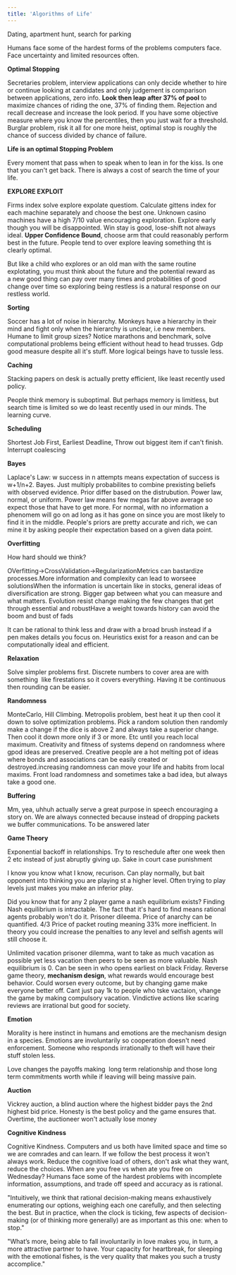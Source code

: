 ```yaml
---
title: 'Algorithms of Life'
---
```


Dating, apartment hunt, search for parking

Humans face some of the hardest forms of the problems computers face. Face uncertainty and limited resources often.

**Optimal Stopping**

Secretaries problem, interview applications can only decide whether to hire or continue looking at candidates and only judgement is comparison between applications, zero info. **Look then leap after 37% of pool** to maximize chances of riding the one, 37% of finding them. Rejection and recall decrease and increase the look period. If you have some objective measure where you know the percentiles, then you just wait for a threshold. Burglar problem, risk it all for one more heist, optimal stop is roughly the chance of success divided by chance of failure.

**Life is an optimal Stopping Problem**

Every moment that pass when to speak when to lean in for the kiss. Is one that you can't get back. There is always a cost of search the time of your life.

**EXPLORE EXPLOIT**

Firms index solve explore expolate questiom. Calculate gittens index for each machine separately and choose the best one. Unknown casino machines have a high 7/10 value encouraging exploration. Explore early though you will be disappointed. Win stay is good, lose-shift not always ideal. **Upper Confidence Bound**, choose arm that could reasonably perform best in the future. People tend to over explore leaving something tht is clearly optimal.

But like a child who explores or an old man with the same routine explotating, you must think about the future and the potential reward as a new good thing can pay over many times and probabilities of good change over time so exploring being restless is a natural response on our restless world.

**Sorting**

Soccer has a lot of noise in hierarchy. Monkeys have a hierarchy in their mind and fight only when the hierarchy is unclear, i.e new members. Humane to limit group sizes? Notice marathons and benchmark, solve computational problems being efficient without head to head trusses. Gdp good measure despite all it's stuff. More logical beings have to tussle less.

**Caching**

Stacking papers on desk is actually pretty efficient, like least recently used policy.

People think memory is suboptimal. But perhaps memory is limitless, but search time is limited so we do least recently used in our minds. The learning curve.

**Scheduling**

Shortest Job First, Earliest Deadline, Throw out biggest item if can't finish. Interrupt coalescing

**Bayes**

Laplace's Law: w success in n attempts means expectation of success is w+1/n+2. Bayes. Just multiply probabilites to combine prexisting beliefs with observed evidence. Prior differ based on the distrubution. Power law, normal, or uniform. Power law means few megas far above average so expect those that have to get more. For normal, with no information a phenomem will go on ad long as it has gone on since you are most likely to find it in the middle. People's priors are pretty accurate and rich, we can mine it by asking people their expectation based on a given data point.

**Overfitting**

How hard should we think?

OVerfitting->CrossValidation->RegularizationMetrics can bastardize processes.More information and complexity can lead to worseee solutionsWhen the information is uncertain like in stocks, general ideas of diversification are strong. Bigger gap between what you can measure and what matters. Evolution resist change making the few changes that get through essential and robustHave a weight towards history can avoid the boom and bust of fads

It can be rational to think less and draw with a broad brush instead if a pen makes details you focus on. Heuristics exist for a reason and can be computationally ideal and efficient.

**Relaxation**

Solve simpler problems first. Discrete numbers to cover area are with something  like firestations so it covers everything. Having it be continuous then rounding can be easier.

**Randomness**

MonteCarlo, Hill Climbing. Metropolis problem, best heat it up then cool it down to solve optimization problems. Pick a random solution then randomly make a change if the dice is above 2 and always take a superior change. Then cool it down more only if 3 or more. Etc until you reach local maximum. Creativity and fitness of systems depend on randomness where gpod ideas are preserved. Creative people are a hot melting pot of ideas where bonds and associations can be easily created or destroyed.increasing randomness can move your life and habits from local maxims. Front load randomness and sometimes take a bad idea, but always take a good one.

**Buffering**

Mm, yea, uhhuh actually serve a great purpose in speech encouraging a story on. We are always connected because instead of dropping packets we buffer communications. To be answered later

**Game Theory**

Exponential backoff in relationships. Try to reschedule after one week then 2 etc instead of just abruptly giving up. Sake in court case punishment

I know you know what I know, recurison. Can play normally, but bait opponent into thinking you are playing st a higher level. Often trying to play levels just makes you make an inferior play.

Did you know that for any 2 player game a nash equilibrium exists? Finding Nash equilibrium is intractable. The fact that it's hard to find means rational agents probably won't do it. Prisoner dileema. Price of anarchy can be quantified. 4/3 Price of packet routing meaning 33% more inefficient. In theory you could increase the penalties to any level and selfish agents will still choose it.

Unlimited vacation prisoner dilemma, want to take as much vacation as possible yet less vacation then peers to be seen as more valuable. Nash equilibrium is 0. Can be seen in who opens earliest on black Friday. Reverse game theory, **mechanism design**, what rewards would encourage best behavior. Could worsen every outcome, but by changing game make everyone better off. Cant just pay 1k to people who tske vactaion, vhange the game by making compulsory vacation. Vindictive actions like scaring reviews are irrational but good for society.

**Emotion**

Morality is here instinct in humans and emotions are the mechanism design in a species. Emotions are involuntarily so cooperation doesn't need enforcement. Someone who responds irrationally to theft will have their stuff stolen less.

Love changes the payoffs making  long term relationship and those long term commitments worth while if leaving will being massive pain.

**Auction**

Vickrey auction, a blind auction where the highest bidder pays the 2nd highest bid price. Honesty is the best policy and the game ensures that. Overtime, the auctioneer won't actually lose money

**Cognitive Kindness**

Cognitive Kindness. Computers and us both have limited space and time so we are comrades and can learn. If we follow the best process it won't always work. Reduce the cognitive load of others, don't ask what they want, reduce the choices. When are you free vs when ate you free on Wednesday? Humans face some of the hardest problems with incomplete information, assumptions, and trade off speed and accuracy as is rational.

"Intuitively, we think that rational decision-making means exhaustively enumerating our options, weighing each one carefully, and then selecting the best. But in practice, when the clock is ticking, few aspects of decision-making (or of thinking more generally) are as important as this one: when to stop."

"What’s more, being able to fall involuntarily in love makes you, in turn, a more attractive partner to have. Your capacity for heartbreak, for sleeping with the emotional fishes, is the very quality that makes you such a trusty accomplice."